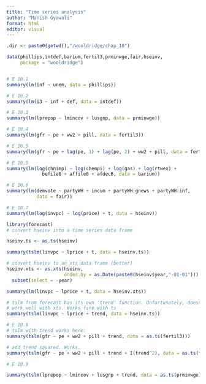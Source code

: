 ```yaml
---
title: "Time series analysis"
author: "Manish Gyawali"
format: html
editor: visual
---
```


```r
.dir <- paste0(getwd(),"/wooldridge/chap_10")
```
```r
data(phillips,intdef,barium,fertil3,prminwge,fair,hseinv,
     package = "wooldridge")


# E 10.1
summary(lm(inf ~ unem, data = phillips))

# E 10.2
summary(lm(i3 ~ inf + def, data = intdef))

# E 10.3
summary(lm(lprepop ~ lmincov + lusgnp, data = prminwge))

# E 10.4
summary(lm(gfr ~ pe + ww2 + pill, data = fertil3))

# E 10.5
summary(lm(gfr ~ pe + lag(pe, 1) + lag(pe, 2) + ww2 + pill, data = fertil3))

# E 10.5
summary(lm(log(chnimp) ~ log(chempi) + log(gas) + log(rtwex) + 
             befile6 + affile6 + afdec6, data = barium))

# E 10.6
summary(lm(demvote ~ partyWH + incum + partyWH:gnews + partyWH:inf,
           data = fair))

# E 10.7
summary(lm(log(invpc) ~ log(price) + t, data = hseinv))

library(forecast)
# convert hseinv into a time series data frame

hseinv.ts <- as.ts(hseinv)

summary(tslm(linvpc ~ lprice + t, data = hseinv.ts))

# convert hseinv to an xts data frame (better)
hseinv.xts <- as.xts(hseinv,
                     order.by = as.Date(paste0(hseinv$year,"-01-01"))) %>%
  subset(select = -year)

summary(lm(linvpc ~ lprice + t, data = hseinv.xts))

# tslm from forecast has its own 'trend' function. Unfortunately, doesn't seem to 
# work well with xts. Works fine with ts
summary(tslm(linvpc ~ lprice + trend, data = hseinv.ts))

# E 10.8
# tslm with trend works here:
summary(tslm(gfr ~ pe + ww2 + pill + trend, data = as.ts(fertil3)))

# add trend squared. Works.
summary(tslm(gfr ~ pe + ww2 + pill + trend + I(trend^2), data = as.ts(fertil3)))

# E 10.9

summary(tslm(lprepop ~ lmincov + lusgnp + trend, data = as.ts(prminwge)))




```

